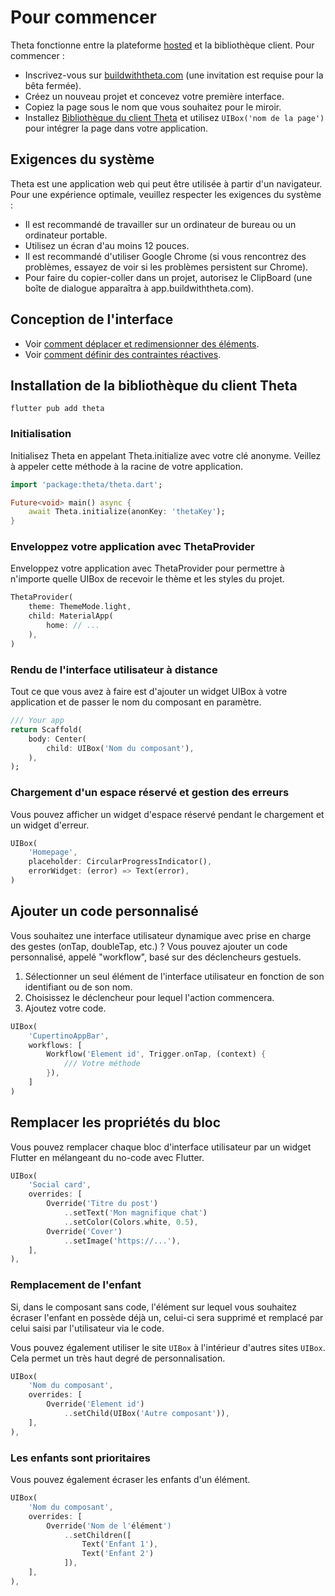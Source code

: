 # Pour commencer

Theta fonctionne entre la plateforme [hosted](https://buildwiththeta.com) et la bibliothèque client. Pour commencer :

- Inscrivez-vous sur [buildwiththeta.com](https://buildwiththeta.com) (une invitation est requise pour la bêta fermée).
- Créez un nouveau projet et concevez votre première interface.
- Copiez la page sous le nom que vous souhaitez pour le miroir.
- Installez [Bibliothèque du client Theta](https://pub.dev/packages/theta) et utilisez `UIBox('nom de la page')` pour intégrer la page dans votre application.

## Exigences du système

Theta est une application web qui peut être utilisée à partir d'un navigateur. Pour une expérience optimale, veuillez respecter les exigences du système :

- Il est recommandé de travailler sur un ordinateur de bureau ou un ordinateur portable.
- Utilisez un écran d'au moins 12 pouces.
- Il est recommandé d'utiliser Google Chrome (si vous rencontrez des problèmes, essayez de voir si les problèmes persistent sur Chrome).
- Pour faire du copier-coller dans un projet, autorisez le ClipBoard (une boîte de dialogue apparaîtra à app.buildwiththeta.com).

## Conception de l'interface

- Voir [comment déplacer et redimensionner des éléments](https://docs.page/buildwiththeta/buildwiththeta/en/studio/positioning_and_resizing).
- Voir [comment définir des contraintes réactives](https://docs.page/buildwiththeta/buildwiththeta/en/studio/constraints).

## Installation de la bibliothèque du client Theta


```
flutter pub add theta
```

### Initialisation

Initialisez Theta en appelant Theta.initialize avec votre clé anonyme. Veillez à appeler cette méthode à la racine de votre application.


```dart
import 'package:theta/theta.dart';

Future<void> main() async {
    await Theta.initialize(anonKey: 'thetaKey');
}
```

### Enveloppez votre application avec ThetaProvider

Enveloppez votre application avec ThetaProvider pour permettre à n'importe quelle UIBox de recevoir le thème et les styles du projet.


```dart
ThetaProvider(
    theme: ThemeMode.light,
    child: MaterialApp(
        home: // ...
    ),
)
```

### Rendu de l'interface utilisateur à distance

Tout ce que vous avez à faire est d'ajouter un widget UIBox à votre application et de passer le nom du composant en paramètre.


```dart
/// Your app
return Scaffold(
    body: Center(
        child: UIBox('Nom du composant'),
    ),
);
```

### Chargement d'un espace réservé et gestion des erreurs

Vous pouvez afficher un widget d'espace réservé pendant le chargement et un widget d'erreur.


```dart
UIBox(
    'Homepage',
    placeholder: CircularProgressIndicator(),
    errorWidget: (error) => Text(error),
)
```

## Ajouter un code personnalisé

Vous souhaitez une interface utilisateur dynamique avec prise en charge des gestes (onTap, doubleTap, etc.) ? Vous pouvez ajouter un code personnalisé, appelé "workflow", basé sur des déclencheurs gestuels.

1. Sélectionner un seul élément de l'interface utilisateur en fonction de son identifiant ou de son nom.
2. Choisissez le déclencheur pour lequel l'action commencera.
3. Ajoutez votre code.


```dart
UIBox(
    'CupertinoAppBar',
    workflows: [
        Workflow('Element id', Trigger.onTap, (context) {
            /// Votre méthode
        }),
    ]
)
```

## Remplacer les propriétés du bloc

Vous pouvez remplacer chaque bloc d'interface utilisateur par un widget Flutter en mélangeant du no-code avec Flutter.


```dart
UIBox(
    'Social card',
    overrides: [
        Override('Titre du post')
            ..setText('Mon magnifique chat')
            ..setColor(Colors.white, 0.5),
        Override('Cover')
            ..setImage('https://...'),
    ],
),
```

### Remplacement de l'enfant

Si, dans le composant sans code, l'élément sur lequel vous souhaitez écraser l'enfant en possède déjà un, celui-ci sera supprimé et remplacé par celui saisi par l'utilisateur via le code.

Vous pouvez également utiliser le site `UIBox` à l'intérieur d'autres sites `UIBox`. Cela permet un très haut degré de personnalisation.


```dart
UIBox(
    'Nom du composant',
    overrides: [
        Override('Element id')
            ..setChild(UIBox('Autre composant')),
    ],
),
```

### Les enfants sont prioritaires

Vous pouvez également écraser les enfants d'un élément.


```dart
UIBox(
    'Nom du composant',
    overrides: [
        Override('Nom de l'élément')
            ..setChildren([
                Text('Enfant 1'), 
                Text('Enfant 2')
            ]),
    ],
),
```
